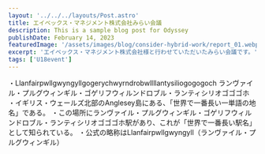 ```yaml
---
layout: '../../../layouts/Post.astro'
title: エイベックス・マネジメント株式会社みらい会議
description: This is a sample blog post for Odyssey
publishDate: February 14, 2023
featuredImage: '/assets/images/blog/consider-hybrid-work/report_01.webp'
excerpt: 'エイベックス・マネジメント株式会社様と行わせていただいたみらい会議です。'
tags: ['U18event']
---
```


・Llanfairpwllgwyngyllgogerychwyrndrobwllllantysiliogogogoch
ランヴァイル・プルグウィンギル・ゴゲリフウィルンドロブル・ランティシリオゴゴゴホ
・イギリス・ウェールズ北部のAnglesey島にある、「世界で一番長い一単語の地名」である。
・この場所にランヴァイル・プルグウィンギル・ゴゲリフウィルンドロブル・ランティシリオゴゴゴホ駅があり、これが「世界で一番長い駅名」として知られている。
・公式の略称はLlanfairpwllgwyngyll（ランヴァイル・プルグウィンギル）
